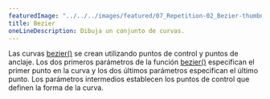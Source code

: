 ---
featuredImage: "../../../images/featured/07_Repetition-02_Bezier-thumbnail.png"
title: Bezier
oneLineDescription: Dibuja un conjunto de curvas.
---

Las curvas <a href="https://p5js.org/reference/#/p5/bezier" target="_blank">bezier()</a> 
se crean utilizando puntos de control y puntos de anclaje. Los dos primeros parámetros de 
la función <a href="https://p5js.org/reference/#/p5/bezier" target="_blank">bezier()</a> 
especifican el primer punto en la curva y los dos últimos parámetros especifican el último 
punto. Los parámetros intermedios establecen los puntos de control que definen la forma de la curva.